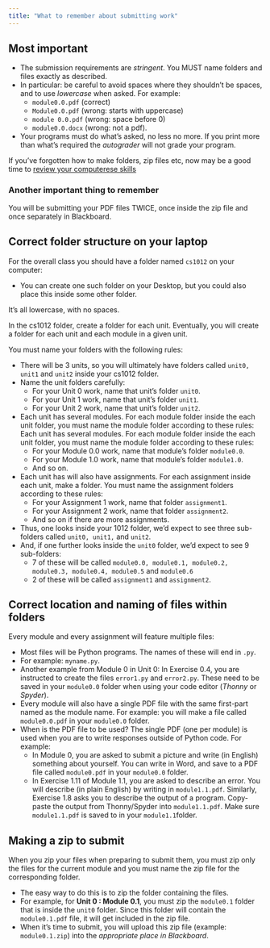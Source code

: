 ```yaml
---
title: "What to remember about submitting work"
---
```


## Most important

- The submission requirements are <em>stringent</em>. You MUST name folders and files exactly as described.
- In particular: be careful to avoid spaces where they shouldn't be spaces, and to use <em>lowercase</em> when asked. For example:
    - `module0.0.pdf` (correct)
    - `Module0.0.pdf` (wrong: starts with uppercase)
    - `module 0.0.pdf` (wrong: space before 0)
    - `module0.0.docx` (wrong: not a pdf).
- Your programs must do what's asked, no less no more. If you print more than what's required the <em>autograder</em> will not grade your program.

If you've forgotten how to make folders, zip files etc, now may be a good time to [review your computerese skills]()

### Another important thing to remember
You will be submitting your PDF files TWICE, once inside the zip file and once separately in Blackboard.

## Correct folder structure on your laptop
For the overall class you should have a folder named `cs1012` on your computer:

- You can create one such folder on your Desktop, but you could also place this inside some other folder.

:::{.callout-warning}
It's all lowercase, with no spaces.
:::

In the cs1012 folder, create a folder for each unit. Eventually, you will create a folder for each unit and each module in a given unit.  

You must name your folders with the following rules:

- There will be 3 units, so you will ultimately have folders called `unit0, unit1` and `unit2` inside your cs1012 folder.
- Name the unit folders carefully:
    - For your Unit 0 work, name that unit's folder `unit0`.
    - For your Unit 1 work, name that unit's folder `unit1`.
    - For your Unit 2 work, name that unit's folder `unit2`.
- Each unit has several modules. For each module folder inside the each unit folder, you must name the module folder according to these rules: Each unit has several modules. For each module folder inside the each unit folder, you must name the module folder according to these rules: 
    - For your Module 0.0 work, name that module's folder `module0.0`.
    - For your Module 1.0 work, name that module's folder `module1.0`.
    - And so on.
- Each unit has will also have assignments. For each assignment inside each unit, make a folder. You must name the assignment folders according to these rules: 
    - For your Assignment 1 work, name that folder `assignment1`.
    - For your Assignment 2 work, name that folder `assignment2`.
    - And so on if there are more assignments.
- Thus, one looks inside your 1012 folder, we'd expect to see three sub-folders called `unit0, unit1,` and `unit2`. 
- And, if one further looks inside the `unit0` folder, we'd expect to see 9 sub-folders:
    - 7 of these will be called `module0.0, module0.1, module0.2, module0.3, module0.4, module0.5` and `module0.6`
    - 2 of these will be called `assignment1` and `assignment2`.

## Correct location and naming of files within folders
Every module and every assignment will feature multiple files:

- Most files will be Python programs. The names of these will end in `.py`.
- For example: `myname.py`.
- Another example from Module 0  in Unit 0: In Exercise 0.4, you are instructed to create the files `error1.py` and `error2.py`. These need to be saved in your `module0.0` folder when using your code editor (_Thonny_ or _Spyder_).
- Every module will also have a single PDF file with the same first-part named as the module name. For example: you will make a file called `module0.0.pdf` in your `module0.0` folder.
- When is the PDF file to be used? The single PDF (one per module) is used when you are to write responses outside of Python code. For example:
    - In Module 0, you are asked to submit a picture and write (in English) something about yourself. You can write in Word, and save to a PDF file called `module0.pdf` in your `module0.0` folder.
    - In Exercise 1.11 of Module 1.1, you are asked to describe an error. You will describe (in plain English) by writing in `module1.1.pdf`. Similarly, Exercise 1.8 asks you to describe the output of a program. Copy-paste the output from Thonny/Spyder into  `module1.1.pdf`. Make sure `module1.1.pdf` is saved to in your `module1.1`folder.

## Making a zip to submit
When you zip your files when preparing to submit them, you must zip only the files for the current module and you must name the zip file for the corresponding folder.  

- The easy way to do this is to zip the folder containing the files.  
- For example, for **Unit 0 : Module 0.1**, you must zip the `module0.1` folder that is inside the `unit0` folder. Since this folder will contain the `module0.1.pdf` file, it will get included in the zip file.
- When it's time to submit, you will upload this zip file (example: `module0.1.zip`) into the _appropriate place in Blackboard_.
